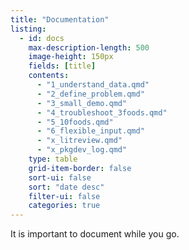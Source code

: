 ```yaml
---
title: "Documentation"
listing:
  - id: docs
    max-description-length: 500
    image-height: 150px
    fields: [title]
    contents: 
      - "1_understand_data.qmd"
      - "2_define_problem.qmd"
      - "3_small_demo.qmd"
      - "4_troubleshoot_3foods.qmd"
      - "5_10foods.qmd"
      - "6_flexible_input.qmd"
      - "x_litreview.qmd"
      - "x_pkgdev_log.qmd"
    type: table
    grid-item-border: false
    sort-ui: false
    sort: "date desc"
    filter-ui: false
    categories: true
---
```


It is important to document while you go.

